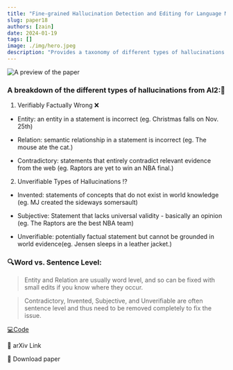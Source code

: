 ```yaml
---
title: "Fine-grained Hallucination Detection and Editing for Language Models"
slug: paper18
authors: [zain]
date: 2024-01-19
tags: []
image: ./img/hero.jpeg
description: "Provides a taxonomy of different types of hallucinations."
---
```

![A preview of the paper](./img/hero.jpeg)

<!-- truncate -->


### A breakdown of the different types of hallucinations from AI2:🍄

1. Verifiably Factually Wrong ❌

  - Entity: an entity in a statement is incorrect (eg. Christmas falls on Nov. 25th)

  - Relation: semantic relationship in a statement is incorrect (eg. The mouse ate the cat.)

  - Contradictory: statements that entirely contradict relevant evidence from the web (eg. Raptors are yet to win an NBA final.)

2. Unverifiable Types of Hallucinations ⁉️

  - Invented: statements of concepts that do not exist in world knowledge (eg. MJ created the sideways somersault)

  - Subjective: Statement that lacks universal validity - basically an opinion (eg. The Raptors are the best NBA team)

  - Unverifiable: potentially factual statement but cannot be grounded in world evidence(eg. Jensen sleeps in a leather jacket.)

### 🔍Word vs. Sentence Level:
  > Entity and Relation are usually word level, and so can be fixed with small edits if you know where they occur.

  > Contradictory, Invented, Subjective, and Unverifiable are often sentence level and thus need to be removed completely to fix the issue.

[💻Code](https://fine-grained-hallucination.github.io)

<p>
  <DownloadButton link='https://arxiv.org/abs/2401.06855'>🔗 arXiv Link</DownloadButton>
</p>
<p>
  <DownloadButton link='https://arxiv.org/pdf/2401.06855'>📜 Download paper</DownloadButton>
</p>

<!-- We could create a specific template for Paper Review's -->

<WhatNext />
